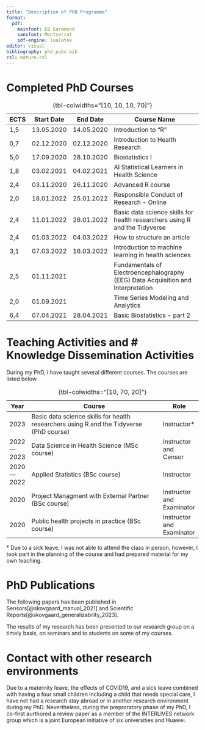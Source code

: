 ```yaml
---
title: "Description of PhD Programme"
format: 
  pdf:
    mainfont: EB Garamond
    sansfont: Montserrat
    pdf-engine: lualatex
editor: visual
bibliography: phd_pubs.bib
csl: nature.csl
---
```


# Completed PhD Courses

```{=tex}
\begingroup
```
\scriptsize

| ECTS | Start Date | End Date   | Course Name                                                                      |
|------|------------|------------|----------------------------------------------------------------------------------|
| 1,5  | 13.05.2020 | 14.05.2020 | Introduction to "R"                                                              |
| 0,7  | 02.12.2020 | 02.12.2020 | Introduction to Health Research                                                  |
| 5,0  | 17.09.2020 | 28.10.2020 | Biostatistics I                                                                  |
| 1,8  | 03.02.2021 | 04.02.2021 | AI Statistical Learners in Health Science                                        |
| 2,4  | 03.11.2020 | 26.11.2020 | Advanced R course                                                                |
| 2,0  | 18.01.2022 | 25.01.2022 | Responsible Conduct of Research - Online                                         |
| 2,4  | 11.01.2022 | 26.01.2022 | Basic data science skills for health researchers using R and the Tidyverse       |
| 2,4  | 01.03.2022 | 04.03.2022 | How to structure an article                                                      |
| 3,1  | 07.03.2022 | 16.03.2022 | Introduction to machine learning in health sciences                              |
| 2,5  | 01.11.2021 |            | Fundamentals of Electroencephalography (EEG) Data Acquisition and Interpretation |
| 2,0  | 01.09.2021 |            | Time Series Modeling and Analytics                                               |
| 6,4  | 07.04.2021 | 28.04.2021 | Basic Biostatistics - part 2                                                     |

: {tbl-colwidths="\[10, 10, 10, 70\]"}

```{=tex}
\endgroup
```
# Teaching Activities and \# Knowledge Dissemination Activities

During my PhD, I have taught several different courses. The courses are listed below.

```{=tex}
\begingroup
```
\scriptsize

| Year        | Course                                                                                  | Role                      |
|-------------|-----------------------------------------------------------------------------------------|---------------------------|
| 2023        | Basic data science skills for health researchers using R and the Tidyverse (PhD course) | Instructor\*              |
| 2022---2023 | Data Science in Health Science (MSc course)                                             | Instructor and Censor     |
| 2020---2022 | Applied Statistics (BSc course)                                                         | Instructor                |
| 2020        | Project Managment with External Partner (BSc course)                                    | Instructor and Examinator |
| 2020        | Public health projects in practice (BSc course)                                         | Instructor and Examinator |

: {tbl-colwidths="\[10, 70, 20\]"}

\* Due to a sick leave, I was not able to attend the class in person, however, I took part in the planning of the course and had prepared material for my own teaching.

```{=tex}
\endgroup
```
# PhD Publications

The following papers has been published in Sensors[@skovgaard_manual_2021] and Scientific Reports[@skovgaard_generalizability_2023]. \bigskip

::: {#refs}
:::

The results of my research has been presented to our research group on a timely basis, on seminars and to students on some of my courses.

# Contact with other research environments

Due to a maternity leave, the effects of COVID19, and a sick leave combined with having a four small children including a child that needs special care, I have not had a research stay abroad or in another research environment during my PhD. Nevertheless, during the preproratory phase of my PhD, I co-first aurthored a review paper as a member of the INTERLIVES network group which is a joint European initiative of six universities and Huawei.
